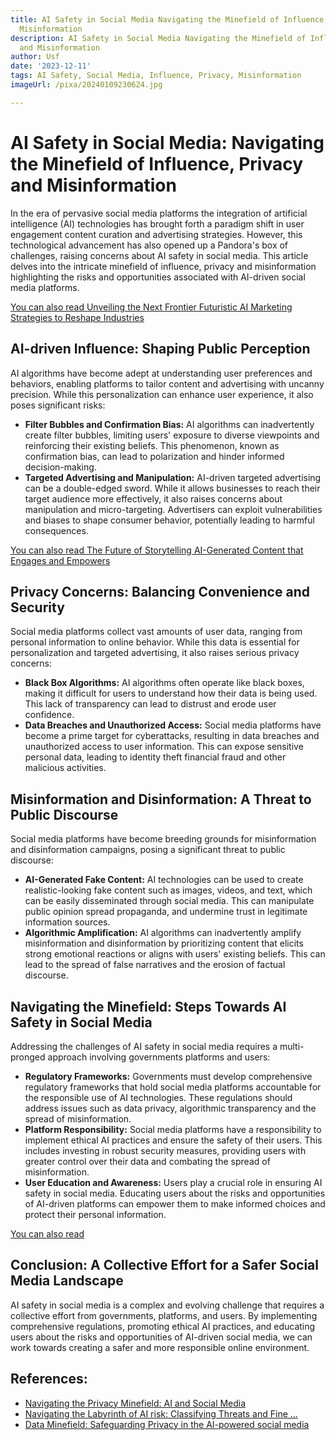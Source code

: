 ```yaml
---
title: AI Safety in Social Media Navigating the Minefield of Influence, Privacy, and
  Misinformation
description: AI Safety in Social Media Navigating the Minefield of Influence, Privacy,
  and Misinformation
author: Usf
date: '2023-12-11'
tags: AI Safety, Social Media, Influence, Privacy, Misinformation
imageUrl: /pixa/20240109230624.jpg

---
```

# AI Safety in Social  Media: Navigating the Minefield of Influence,  Privacy and Misinformation

In the era of pervasive social media  platforms the integration of artificial intelligence (AI) technologies  has brought forth a paradigm shift in  user engagement content curation and advertising strategies. However, this technological advancement has also opened  up a  Pandora's box of challenges,  raising concerns about AI safety in social media. This article delves into the intricate minefield of influence, privacy and misinformation highlighting the  risks and opportunities associated with AI-driven social media platforms.

[You can also read  Unveiling the Next  Frontier  Futuristic AI Marketing Strategies to Reshape Industries](Unveiling%20the%20Next%20Frontier%20Futuristic%20AI%20Marketing%20Strategies%20to%20Reshape%20Industries)


## AI-driven Influence: Shaping Public  Perception

AI algorithms  have become adept at understanding  user preferences and behaviors, enabling  platforms to tailor  content and advertising with uncanny precision. While this personalization can enhance user experience, it  also poses significant risks:

- **Filter Bubbles and  Confirmation Bias:**  AI algorithms can inadvertently create filter bubbles, limiting  users' exposure to diverse  viewpoints and reinforcing their existing beliefs. This phenomenon, known as confirmation bias, can lead  to polarization and hinder informed decision-making.
- **Targeted Advertising and Manipulation:** AI-driven  targeted advertising can be  a double-edged sword. While it allows businesses to reach their target audience  more effectively, it also raises concerns about manipulation and micro-targeting. Advertisers can exploit vulnerabilities and biases to shape consumer behavior, potentially leading to harmful consequences.

[You can also read The Future of Storytelling AI-Generated  Content that Engages and  Empowers](The%20Future%20of%20Storytelling%20AI-Generated%20Content%20that%20Engages%20and%20Empowers)


## Privacy Concerns: Balancing Convenience  and Security

Social media  platforms collect vast amounts  of user data, ranging from personal information to online behavior. While this  data is essential for personalization and targeted advertising,  it also raises serious privacy concerns:

-  **Black Box Algorithms:** AI algorithms  often operate like black boxes, making it difficult for users to  understand how  their data is being used. This  lack of transparency can lead to distrust and erode user confidence.
- **Data Breaches and Unauthorized  Access:** Social media platforms have become a prime target for cyberattacks, resulting in data breaches and unauthorized access to user information. This can expose sensitive personal data, leading to identity theft financial fraud  and other malicious activities.

## Misinformation and Disinformation: A  Threat to Public  Discourse

Social media platforms have become breeding grounds for misinformation and disinformation campaigns, posing a significant threat to public discourse:

- **AI-Generated Fake Content:** AI technologies can be used to create realistic-looking fake content such as images, videos, and text, which  can be easily disseminated through social media. This can manipulate public opinion spread propaganda, and undermine trust in legitimate information sources.
-  **Algorithmic Amplification:** AI algorithms can inadvertently amplify misinformation and  disinformation  by  prioritizing content that elicits strong emotional  reactions or aligns with users' existing beliefs.  This can lead to the spread of false narratives and the erosion  of factual discourse.

## Navigating the Minefield: Steps Towards  AI Safety in Social Media

Addressing the challenges of AI safety in social media  requires  a multi-pronged approach involving governments platforms and users:

- **Regulatory Frameworks:** Governments must develop comprehensive regulatory frameworks that hold social media platforms accountable for the responsible use of AI technologies. These regulations should address  issues such as data privacy, algorithmic transparency and the spread of misinformation.
- **Platform  Responsibility:** Social media platforms have a responsibility to  implement ethical AI practices and ensure the safety of their users. This includes investing in robust security measures, providing users with greater control over their data and combating the spread of misinformation.
- **User Education and Awareness:** Users  play a crucial role in ensuring AI safety in  social media.  Educating users about the risks and opportunities of AI-driven platforms can  empower them to make informed choices and protect their  personal information.

[You can also read ]()


## Conclusion: A Collective  Effort for a Safer Social  Media Landscape

AI safety in social media is a complex  and evolving challenge that requires a collective effort from governments, platforms, and users. By implementing comprehensive regulations, promoting ethical AI practices,  and educating users about the risks and opportunities of AI-driven social media, we can work towards creating a safer and more  responsible online environment.

## References:
- [Navigating the Privacy Minefield: AI and Social Media](https://greenearthhunter.com/navigating-the-privacy-minefield-ai-and-social-media)
- [Navigating the Labyrinth of AI risk: Classifying Threats and Fine ...](https://www.linkedin.com/pulse/classifying-ai-threats-some-thoughts-regulation-marcin-sieniek)
- [Data Minefield: Safeguarding Privacy in the AI-powered social media](https://www.linkedin.com/pulse/data-minefield-safeguarding-privacy-ai-powered-social-vani-mittal)
